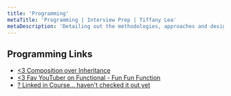 ```yaml
---
title: 'Programming'
metaTitle: 'Programming | Interview Prep | Tiffany Lea'
metaDescription: 'Detailing out the methodologies, approaches and design patterns'
---
```


## Programming Links

- [<3 Composition over Inheritance](https://medium.com/front-end-weekly/classless-javascript-composition-over-inheritance-6b27c35893b1)
- [<3 Fav YouTuber on Functional - Fun Fun Function](https://www.youtube.com/channel/UCO1cgjhGzsSYb1rsB4bFe4Q)
- [? Linked in Course... haven't checked it out yet](https://www.linkedin.com/learning/learning-functional-programming-with-javascript-es5/functional-vs-object-oriented-programming-oop)
